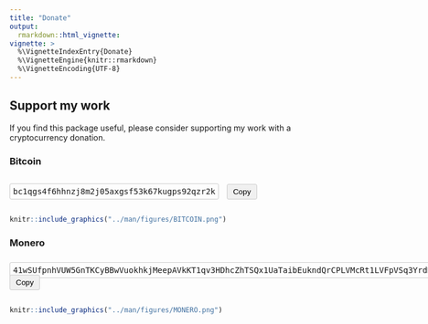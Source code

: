 ```yaml
---
title: "Donate"
output: 
  rmarkdown::html_vignette:
vignette: >
  %\VignetteIndexEntry{Donate}
  %\VignetteEngine{knitr::rmarkdown}
  %\VignetteEncoding{UTF-8}
---
```


<script>
    function copyToClipboard(elementId) {
      var element = document.getElementById(elementId);
      var text = element.innerText;
      navigator.clipboard.writeText(text).then(function() {
        console.log('Copying to clipboard was successful!');
        alert("Copied to clipboard!");
      }, function(err) {
        console.error('Could not copy text: ', err);
      });
    }
</script>


## Support my work

If you find this package useful, please consider supporting my work with a cryptocurrency donation.

### Bitcoin

<div class="crypto-address">
  <span id="bitcoin-address">bc1qgs4f6hhnzj8m2j05axgsf53k67kugps92qzr2k</span>
  <button onclick="copyToClipboard('bitcoin-address')">Copy</button>
</div>

```r
knitr::include_graphics("../man/figures/BITCOIN.png")
```

### Monero

<div class="crypto-address">
  <span id="monero-address">41wSUfpnhVUW5GnTKCyBBwVuokhkjMeepAVkKT1qv3HDhcZhTSQx1UaTaibEukndQrCPLVMcRt1LVFpVSq3YrdRjENBtMkG</span>
  <button onclick="copyToClipboard('monero-address')">Copy</button>
</div>

```r
knitr::include_graphics("../man/figures/MONERO.png")
```

<style>
.crypto-address {
  display: flex;
  align-items: center;
  margin-bottom: 10px;
}
.crypto-address span {
  font-family: monospace;
  padding: 5px;
  border: 1px solid #ccc;
  border-radius: 3px;
  margin-right: 10px;
}
.crypto-address button {
  padding: 5px 10px;
  background-color: #f0f0f0;
  border: 1px solid #ccc;
  border-radius: 3px;
  cursor: pointer;
}
</style>
